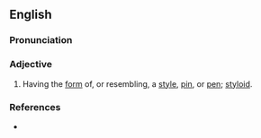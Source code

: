 ==English==

===Pronunciation===

===Adjective===
{{en-adj|-}}

# {{anatomy}} Having the [[form]] of, or resembling, a [[style]], [[pin]], or [[pen]]; [[styloid]]. 

===References===
*{{R:Webster 1913}}
